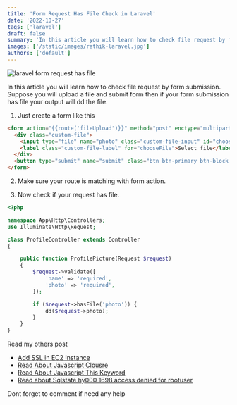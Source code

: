 ```yaml
---
title: 'Form Request Has File Check in Laravel'
date: '2022-10-27'
tags: ['laravel']
draft: false
summary: 'In this article you will learn how to check file request by form submission.  Suppose you will upload a file and submit form then if your form submission has file your output will dd the file.'
images: ['/static/images/rathik-laravel.jpg']
authors: ['default']
---
```


![laravel form request has file](/static/images/rathik-laravel.jpg)

In this article you will learn how to check file request by form submission. Suppose you will upload a file and submit form then if your form submission has file your output will dd the file.

1.  Just create a form like this

```html
<form action="{{route('fileUpload')}}" method="post" enctype="multipart/form-data">
  <div class="custom-file">
    <input type="file" name="photo" class="custom-file-input" id="chooseFile" />
    <label class="custom-file-label" for="chooseFile">Select file</label>
  </div>
  <button type="submit" name="submit" class="btn btn-primary btn-block mt-4">Upload Files</button>
</form>
```

2.  Make sure your route is matching with form action.

3.  Now check if your request has file.

```php
<?php

namespace App\Http\Controllers;
use Illuminate\Http\Request;

class ProfileController extends Controller
{

    public function ProfilePicture(Request $request)
    {
        $request->validate([
            'name' => 'required',
            'photo' => 'required',
        ]);

        if ($request->hasFile('photo')) {
            dd($request->photo);
        }
    }
}
```

Read my others post

- [Add SSL in EC2 Instance](https://www.rathik.dev/blog/add-free-ssl-in-ec2-instaces)
- [Read About Javascript Clousre](https://www.rathik.dev/blog/javascript-fundamentals/what-is-javascript-closure)
- [Read About Javascript This Keyword](https://www.rathik.dev/blog/javascript-fundamentals/what-is-this-keyword-javascript)
- [ Read about Sqlstate hy000 1698 access denied for rootuser](https://www.rathik.dev/blog/)

Dont forget to comment if need any help
